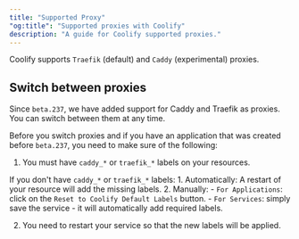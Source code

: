 ```yaml
---
title: "Supported Proxy"
"og:title": "Supported proxies with Coolify"
description: "A guide for Coolify supported proxies."
---
```


Coolify supports `Traefik` (default) and `Caddy` (experimental) proxies.

## Switch between proxies

Since `beta.237`, we have added support for Caddy and Traefik as proxies. You can switch between them at any time.

Before you switch proxies and if you have an application that was created before `beta.237`, you need to make sure of the following:

1.  You must have `caddy_*` or `traefik_*` labels on your resources.


  If you don't have `caddy_*` or `traefik_*` labels: 1. Automatically: A restart
  of your resource will add the missing labels. 2. Manually: - `For
  Applications`: click on the `Reset to Coolify Default Labels` button. - `For
  Services`: simply save the service - it will automatically add required
  labels.


2. You need to restart your service so that the new labels will be applied.
